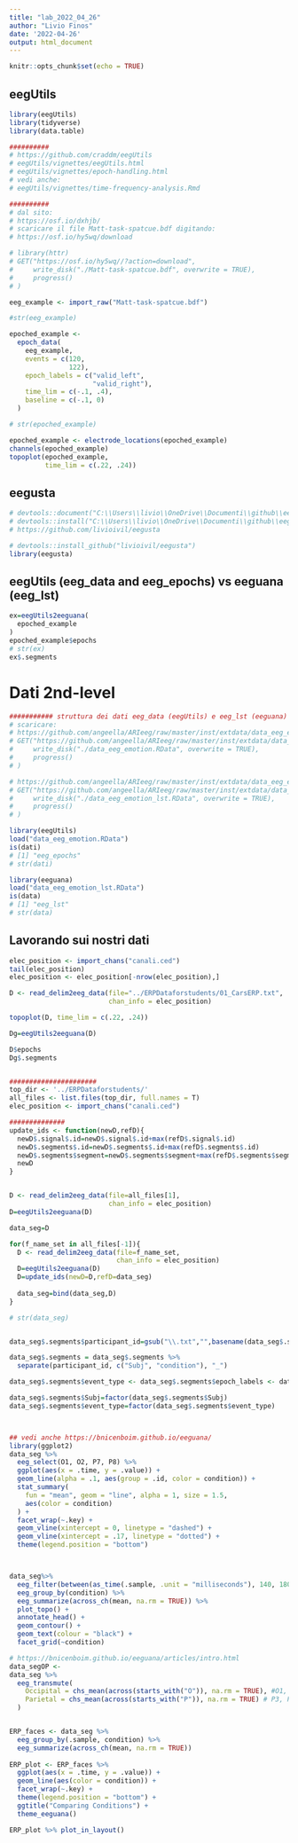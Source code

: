 ---
title: "lab_2022_04_26"
author: "Livio Finos"
date: '2022-04-26'
output: html_document
---

```{r setup, include=FALSE}
knitr::opts_chunk$set(echo = TRUE)
```

## eegUtils

```{r}
library(eegUtils)
library(tidyverse)
library(data.table)

##########
# https://github.com/craddm/eegUtils
# eegUtils/vignettes/eegUtils.html
# eegUtils/vignettes/epoch-handling.html
# vedi anche:
# eegUtils/vignettes/time-frequency-analysis.Rmd

##########
# dal sito:
# https://osf.io/dxhjb/
# scaricare il file Matt-task-spatcue.bdf digitando:
# https://osf.io/hy5wq/download

# library(httr)
# GET("https://osf.io/hy5wq//?action=download",
#     write_disk("./Matt-task-spatcue.bdf", overwrite = TRUE),
#     progress()
# )

eeg_example <- import_raw("Matt-task-spatcue.bdf")

#str(eeg_example)

epoched_example <-
  epoch_data(
    eeg_example,
    events = c(120,
               122),
    epoch_labels = c("valid_left",
                     "valid_right"),
    time_lim = c(-.1, .4),
    baseline = c(-.1, 0)
  )

# str(epoched_example)

epoched_example <- electrode_locations(epoched_example)
channels(epoched_example)
topoplot(epoched_example,
         time_lim = c(.22, .24))

```

## eegusta
```{r}
# devtools::document("C:\\Users\\livio\\OneDrive\\Documenti\\github\\eegusta")
# devtools::install("C:\\Users\\livio\\OneDrive\\Documenti\\github\\eegusta")
# https://github.com/livioivil/eegusta

# devtools::install_github("livioivil/eegusta")
library(eegusta)
```


## eegUtils (eeg_data and eeg_epochs) vs eeguana (eeg_lst)
```{r}
ex=eegUtils2eeguana(
  epoched_example
)
epoched_example$epochs
# str(ex)
ex$.segments

```

# Dati 2nd-level

```{r}
########### struttura dei dati eeg_data (eegUtils) e eeg_lst (eeguana)
# scaricare:
# https://github.com/angeella/ARIeeg/raw/master/inst/extdata/data_eeg_emotion.RData
# GET("https://github.com/angeella/ARIeeg/raw/master/inst/extdata/data_eeg_emotion.RData",
#     write_disk("./data_eeg_emotion.RData", overwrite = TRUE),
#     progress()
# )

# https://github.com/angeella/ARIeeg/raw/master/inst/extdata/data_eeg_emotion_lst.RData
# GET("https://github.com/angeella/ARIeeg/raw/master/inst/extdata/data_eeg_emotion_lst.RData",
#     write_disk("./data_eeg_emotion_lst.RData", overwrite = TRUE),
#     progress()
# )

library(eegUtils)
load("data_eeg_emotion.RData")
is(dati)
# [1] "eeg_epochs"
# str(dati)

library(eeguana)
load("data_eeg_emotion_lst.RData")
is(data)
# [1] "eeg_lst"
# str(data)

```



## Lavorando sui nostri dati
```{r}
elec_position <- import_chans("canali.ced")
tail(elec_position)
elec_position <- elec_position[-nrow(elec_position),]

D <- read_delim2eeg_data(file="../ERPDataforstudents/01_CarsERP.txt",
                         chan_info = elec_position)

topoplot(D, time_lim = c(.22, .24))

Dg=eegUtils2eeguana(D)

D$epochs
Dg$.segments


######################
top_dir <- '../ERPDataforstudents/'
all_files <- list.files(top_dir, full.names = T)
elec_position <- import_chans("canali.ced")

##############
update_ids <- function(newD,refD){
  newD$.signal$.id=newD$.signal$.id+max(refD$.signal$.id)
  newD$.segments$.id=newD$.segments$.id+max(refD$.segments$.id)
  newD$.segments$segment=newD$.segments$segment+max(refD$.segments$segment)
  newD
}


D <- read_delim2eeg_data(file=all_files[1],
                         chan_info = elec_position)
D=eegUtils2eeguana(D)

data_seg=D

for(f_name_set in all_files[-1]){
  D <- read_delim2eeg_data(file=f_name_set,
                           chan_info = elec_position)
  D=eegUtils2eeguana(D)
  D=update_ids(newD=D,refD=data_seg)
  
  data_seg=bind(data_seg,D)
}

# str(data_seg)


data_seg$.segments$participant_id=gsub("\\.txt","",basename(data_seg$.segments$participant_id))

data_seg$.segments = data_seg$.segments %>% 
  separate(participant_id, c("Subj", "condition"), "_")

data_seg$.segments$event_type <- data_seg$.segments$epoch_labels <- data_seg$.segments$condition

data_seg$.segments$Subj=factor(data_seg$.segments$Subj)
data_seg$.segments$event_type=factor(data_seg$.segments$event_type)



## vedi anche https://bnicenboim.github.io/eeguana/
library(ggplot2)
data_seg %>%
  eeg_select(O1, O2, P7, P8) %>%
  ggplot(aes(x = .time, y = .value)) +
  geom_line(alpha = .1, aes(group = .id, color = condition)) +
  stat_summary(
    fun = "mean", geom = "line", alpha = 1, size = 1.5,
    aes(color = condition)
  ) +
  facet_wrap(~.key) +
  geom_vline(xintercept = 0, linetype = "dashed") +
  geom_vline(xintercept = .17, linetype = "dotted") +
  theme(legend.position = "bottom")



data_seg%>%
  eeg_filter(between(as_time(.sample, .unit = "milliseconds"), 140, 180)) %>%
  eeg_group_by(condition) %>%
  eeg_summarize(across_ch(mean, na.rm = TRUE)) %>%
  plot_topo() +
  annotate_head() +
  geom_contour() +
  geom_text(colour = "black") +
  facet_grid(~condition)

```

```{r}
# https://bnicenboim.github.io/eeguana/articles/intro.html
data_segOP <-
data_seg %>%
  eeg_transmute(
    Occipital = chs_mean(across(starts_with("O")), na.rm = TRUE), #O1, O2, Oz
    Parietal = chs_mean(across(starts_with("P")), na.rm = TRUE) # P3, P4, P7, P8, Pz
  )


ERP_faces <- data_seg %>%
  eeg_group_by(.sample, condition) %>%
  eeg_summarize(across_ch(mean, na.rm = TRUE))
  
ERP_plot <- ERP_faces %>%
  ggplot(aes(x = .time, y = .value)) +
  geom_line(aes(color = condition)) +
  facet_wrap(~.key) +
  theme(legend.position = "bottom") +
  ggtitle("Comparing Conditions") +
  theme_eeguana()

ERP_plot %>% plot_in_layout()
```

